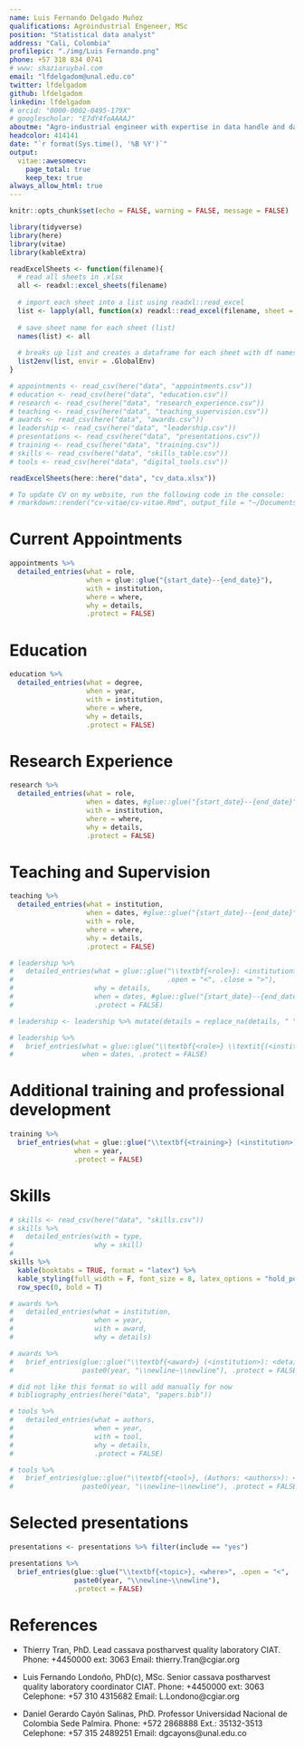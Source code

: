 ```yaml
---
name: Luis Fernando Delgado Muñoz
qualifications: Agroindustrial Engeneer, MSc
position: "Statistical data analyst"
address: "Cali, Colombia"
profilepic: "./img/Luis Fernando.png"
phone: +57 318 834 0741
# www: shaziaruybal.com
email: "lfdelgadom@unal.edu.co"
twitter: lfdelgadom
github: lfdelgadom
linkedin: lfdelgadom
# orcid: "0000-0002-0495-179X"
# googlescholar: "E7dY4foAAAAJ"
aboutme: "Agro-industrial engineer with expertise in data handle and data analytics from field and quality postharvest trials of cassava breeding populations. I'm interested in combining these approaches to breeding population-based studies of economical traits, particularly dry matter, yield, diseases resistant and quality postharvest traits. My work has involved international collaborations in France and the Americas, and spans harvesting breeding populations, to evaluation and characterization of quality traits in the lab, to the downstream analytics using advanced approaches and digital tools. I am an avid `R` user for data processing, analytics, modelling,visualization, communication and reports."
headcolor: 414141
date: "`r format(Sys.time(), '%B %Y')`"
output: 
  vitae::awesomecv:
    page_total: true
    keep_tex: true
always_allow_html: true
---
```


```r
knitr::opts_chunk$set(echo = FALSE, warning = FALSE, message = FALSE)

library(tidyverse)
library(here)
library(vitae)
library(kableExtra)
```

```r
readExcelSheets <- function(filename){
  # read all sheets in .xlsx 
  all <- readxl::excel_sheets(filename)
  
  # import each sheet into a list using readxl::read_excel
  list <- lapply(all, function(x) readxl::read_excel(filename, sheet = x))
  
  # save sheet name for each sheet (list)
  names(list) <- all
  
  # breaks up list and creates a dataframe for each sheet with df names matching sheet names
  list2env(list, envir = .GlobalEnv)
}
```

```r
# appointments <- read_csv(here("data", "appointments.csv"))
# education <- read_csv(here("data", "education.csv"))
# research <- read_csv(here("data", "research_experience.csv"))
# teaching <- read_csv(here("data", "teaching_supervision.csv"))
# awards <- read_csv(here("data", "awards.csv"))
# leadership <- read_csv(here("data", "leadership.csv"))
# presentations <- read_csv(here("data", "presentations.csv"))
# training <- read_csv(here("data", "training.csv"))
# skills <- read_csv(here("data", "skills_table.csv"))
# tools <- read_csv(here("data", "digital_tools.csv"))

readExcelSheets(here::here("data", "cv_data.xlsx"))
```

```r
# To update CV on my website, run the following code in the console:
# rmarkdown::render("cv-vitae/cv-vitae.Rmd", output_file = "~/Documents/SR/website-apero/static/files/cv-vitae.pdf")
```

# Current Appointments

```r
appointments %>% 
  detailed_entries(what = role,
                   when = glue::glue("{start_date}--{end_date}"),
                   with = institution,
                   where = where,
                   why = details,
                   .protect = FALSE)
```

# Education

```r
education %>% 
  detailed_entries(what = degree, 
                   when = year, 
                   with = institution, 
                   where = where, 
                   why = details,
                   .protect = FALSE)
```

# Research Experience

```r
research %>%
  detailed_entries(what = role,
                   when = dates, #glue::glue("{start_date}--{end_date}"),
                   with = institution,
                   where = where,
                   why = details,
                   .protect = FALSE)
```

<!-- \newpage -->
\newpage

# Teaching and Supervision

```r
teaching %>%
  detailed_entries(what = institution,
                   when = dates, #glue::glue("{start_date}--{end_date}"),
                   with = role,
                   where = where,
                   why = details,
                   .protect = FALSE)
```


```r
# leadership %>%
#   detailed_entries(what = glue::glue("\\textbf{<role>}: <institution> (<where>)",
#                                      .open = "<", .close = ">"),
#                    why = details,
#                    when = dates, #glue::glue("{start_date}--{end_date}"), 
#                    .protect = FALSE)

# leadership <- leadership %>% mutate(details = replace_na(details, " "))

# leadership %>%
#   brief_entries(what = glue::glue("\\textbf{<role>} \\textit{(<institution>)}. <details>", .open = "<", .close = ">"),
#                 when = dates, .protect = FALSE)
```

# Additional training and professional development

```r
training %>%
  brief_entries(what = glue::glue("\\textbf{<training>} (<institution>)", .open = "<", .close = ">"),
                when = year, 
                .protect = FALSE)
```

# Skills

```r
# skills <- read_csv(here("data", "skills.csv"))
# skills %>%
#   detailed_entries(with = type,
#                    why = skill)
# 
skills %>%
  kable(booktabs = TRUE, format = "latex") %>%
  kable_styling(full_width = F, font_size = 8, latex_options = "hold_position") %>%
  row_spec(0, bold = T)
```


```r
# awards %>% 
#   detailed_entries(what = institution,
#                    when = year,
#                    with = award,
#                    why = details)

# awards %>%
#   brief_entries(glue::glue("\\textbf{<award>} (<institution>): <details>", .open = "<", .close = ">"),
#                 paste0(year, "\\newline~\\newline"), .protect = FALSE)
```

```r
# did not like this format so will add manually for now
# bibliography_entries(here("data", "papers.bib")) 
```


```r
# tools %>%
#   detailed_entries(what = authors,
#                    when = year,
#                    with = tool,
#                    why = details,
#                    .protect = FALSE)

# tools %>% 
#   brief_entries(glue::glue("\\textbf{<tool>}, (Authors: <authors>): <details>", .open = "<", .close = ">"),
#                 paste0(year, "\\newline~\\newline"), .protect = FALSE)
```

<!-- \newpage -->

# Selected presentations


```r
presentations <- presentations %>% filter(include == "yes")

presentations %>%
  brief_entries(glue::glue("\\textbf{<topic>}, <where>", .open = "<", .close = ">"),
                paste0(year, "\\newline~\\newline"),
                .protect = FALSE)
```

# References

- Thierry Tran, PhD. Lead cassava postharvest quality laboratory CIAT. Phone: +4450000 ext: 3063 Email: thierry.Tran@cgiar.org 

- Luis Fernando Londoño, PhD(c), MSc. Senior cassava postharvest quality laboratory coordinator CIAT.
Phone: +4450000 ext: 3063
Celephone: +57 310 4315682
Email: L.Londono@cgiar.org

- Daniel Gerardo Cayón Salinas, PhD. Professor Universidad Nacional de Colombia Sede Palmira.
Phone: +572 2868888 Ext.: 35132-3513
Celephone: +57 315 2489251
Email: dgcayons@unal.edu.co


